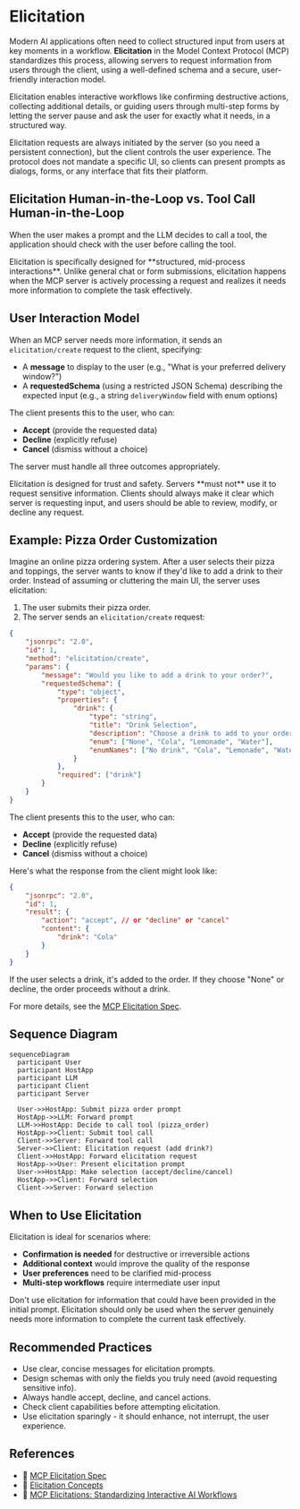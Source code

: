 # Elicitation

<EpicVideo url="https://www.epicai.pro/workshops/day-3-4-advanced-mcp-features/intro~gs3h2" />

Modern AI applications often need to collect structured input from users at key moments in a workflow. **Elicitation** in the Model Context Protocol (MCP) standardizes this process, allowing servers to request information from users through the client, using a well-defined schema and a secure, user-friendly interaction model.

Elicitation enables interactive workflows like confirming destructive actions, collecting additional details, or guiding users through multi-step forms by letting the server pause and ask the user for exactly what it needs, in a structured way.

<callout-info>
	Elicitation requests are always initiated by the server (so you need a
	persistent connection), but the client controls the user experience. The
	protocol does not mandate a specific UI, so clients can present prompts as
	dialogs, forms, or any interface that fits their platform.
</callout-info>

## Elicitation Human-in-the-Loop vs. Tool Call Human-in-the-Loop

When the user makes a prompt and the LLM decides to call a tool, the application should check with the user before calling the tool.

<callout-success>
	Elicitation is specifically designed for **structured, mid-process
	interactions**. Unlike general chat or form submissions, elicitation happens
	when the MCP server is actively processing a request and realizes it needs
	more information to complete the task effectively.
</callout-success>

## User Interaction Model

When an MCP server needs more information, it sends an `elicitation/create` request to the client, specifying:

- A **message** to display to the user (e.g., "What is your preferred delivery window?")
- A **requestedSchema** (using a restricted JSON Schema) describing the expected input (e.g., a string `deliveryWindow` field with enum options)

The client presents this to the user, who can:

- **Accept** (provide the requested data)
- **Decline** (explicitly refuse)
- **Cancel** (dismiss without a choice)

The server must handle all three outcomes appropriately.

<callout-success>
	Elicitation is designed for trust and safety. Servers **must not** use it to
	request sensitive information. Clients should always make it clear which
	server is requesting input, and users should be able to review, modify, or
	decline any request.
</callout-success>

## Example: Pizza Order Customization

Imagine an online pizza ordering system. After a user selects their pizza and toppings, the server wants to know if they'd like to add a drink to their order. Instead of assuming or cluttering the main UI, the server uses elicitation:

1. The user submits their pizza order.
2. The server sends an `elicitation/create` request:

```json filename=server-request.json nocopy
{
	"jsonrpc": "2.0",
	"id": 1,
	"method": "elicitation/create",
	"params": {
		"message": "Would you like to add a drink to your order?",
		"requestedSchema": {
			"type": "object",
			"properties": {
				"drink": {
					"type": "string",
					"title": "Drink Selection",
					"description": "Choose a drink to add to your order",
					"enum": ["None", "Cola", "Lemonade", "Water"],
					"enumNames": ["No drink", "Cola", "Lemonade", "Water"]
				}
			},
			"required": ["drink"]
		}
	}
}
```

The client presents this to the user, who can:

- **Accept** (provide the requested data)
- **Decline** (explicitly refuse)
- **Cancel** (dismiss without a choice)

Here's what the response from the client might look like:

```json filename=client-response.json nocopy
{
	"jsonrpc": "2.0",
	"id": 1,
	"result": {
		"action": "accept", // or "decline" or "cancel"
		"content": {
			"drink": "Cola"
		}
	}
}
```

If the user selects a drink, it's added to the order. If they choose "None" or decline, the order proceeds without a drink.

For more details, see the [MCP Elicitation Spec](https://modelcontextprotocol.io/specification/2025-06-18/client/elicitation).

## Sequence Diagram

```mermaid
sequenceDiagram
  participant User
  participant HostApp
  participant LLM
  participant Client
  participant Server

  User->>HostApp: Submit pizza order prompt
  HostApp->>LLM: Forward prompt
  LLM->>HostApp: Decide to call tool (pizza_order)
  HostApp->>Client: Submit tool call
  Client->>Server: Forward tool call
  Server->>Client: Elicitation request (add drink?)
  Client->>HostApp: Forward elicitation request
  HostApp->>User: Present elicitation prompt
  User->>HostApp: Make selection (accept/decline/cancel)
  HostApp->>Client: Forward selection
  Client->>Server: Forward selection
```

## When to Use Elicitation

Elicitation is ideal for scenarios where:

- **Confirmation is needed** for destructive or irreversible actions
- **Additional context** would improve the quality of the response
- **User preferences** need to be clarified mid-process
- **Multi-step workflows** require intermediate user input

<callout-warning>
	Don't use elicitation for information that could have been provided in the
	initial prompt. Elicitation should only be used when the server genuinely
	needs more information to complete the current task effectively.
</callout-warning>

## Recommended Practices

- Use clear, concise messages for elicitation prompts.
- Design schemas with only the fields you truly need (avoid requesting sensitive info).
- Always handle accept, decline, and cancel actions.
- Check client capabilities before attempting elicitation.
- Use elicitation sparingly - it should enhance, not interrupt, the user experience.

## References

- 📜 [MCP Elicitation Spec](https://modelcontextprotocol.io/specification/2025-06-18/client/elicitation)
- 📜 [Elicitation Concepts](https://modelcontextprotocol.io/docs/learn/client-concepts#elicitation)
- 📜 [MCP Elicitations: Standardizing Interactive AI Workflows](https://blog.fka.dev/blog/2025-01-15-mcp-elicitations-standardizing-interactive-ai-workflows/)
